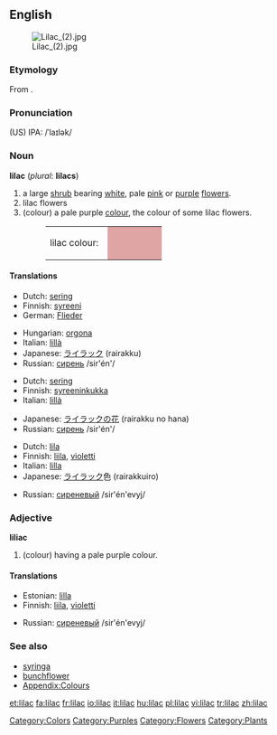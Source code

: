 {{wikipedia}}
==English==
[[Image:Lilac (2).jpg|thumb]]

===Etymology===
From {{Pers.}}.

===Pronunciation===
(US) IPA: /ˈlaɪlək/

===Noun===
'''lilac''' (''plural'': '''lilacs''')

# a large [[shrub]] bearing [[white]], pale [[pink]] or [[purple]] [[flower]]s.
# lilac flowers
# (colour) a pale purple [[color|colour]], the colour of some lilac flowers.
#:<table><tr><td>lilac colour: &nbsp;</td><td bgcolor="#DEA5A4" width="80">&nbsp; </td></tr></table>

====Translations====
{{trans-top|shrub}}
*Dutch: [[sering]]
*Finnish: [[syreeni]]
*German: [[Flieder]] {{m}}
{{trans-mid}}
*Hungarian: [[orgona]]
*Italian: [[lillà]] {{m}}
*Japanese: [[ライラック]] (rairakku)
*Russian: [[сирень]] /sir'én'/ {{f}}
{{trans-bottom}}

{{trans-top|flower}}
*Dutch: [[sering]]
*Finnish: [[syreeninkukka]]
*Italian: [[lillà]] {{m}}
{{trans-mid}}
*Japanese: [[ライラック]]の[[花]] (rairakku no hana)
*Russian: [[сирень]] /sir'én'/ {{f}}
{{trans-bottom}}

{{trans-top|colour}}
*Dutch: [[lila]]
*Finnish: [[liila]], [[violetti]]
*Italian: [[lilla]] {{n}}
*Japanese: [[ライラック]]色 (rairakkuiro)
{{trans-mid}}
*Russian: [[сиреневый]] /sir'én'evyj/
{{trans-bottom}}

===Adjective===
'''liliac'''

# (colour) having a pale purple colour.

====Translations====
{{trans-top|colour}}
*Estonian: [[lilla]]
*Finnish: [[liila]], [[violetti]]
{{trans-mid}}
*Russian: [[сиреневый]] /sir'én'evyj/
{{trans-bottom}}

===See also===
*[[syringa]]
*[[bunchflower]]
*[[Wiktionary_Appendix:Colours|Appendix:Colours]]

[[Category:Colors]]
[[Category:Purples]]
[[Category:Flowers]]
[[Category:Plants]]

[[et:lilac]]
[[fa:lilac]]
[[fr:lilac]]
[[io:lilac]]
[[it:lilac]]
[[hu:lilac]]
[[pl:lilac]]
[[vi:lilac]]
[[tr:lilac]]
[[zh:lilac]]